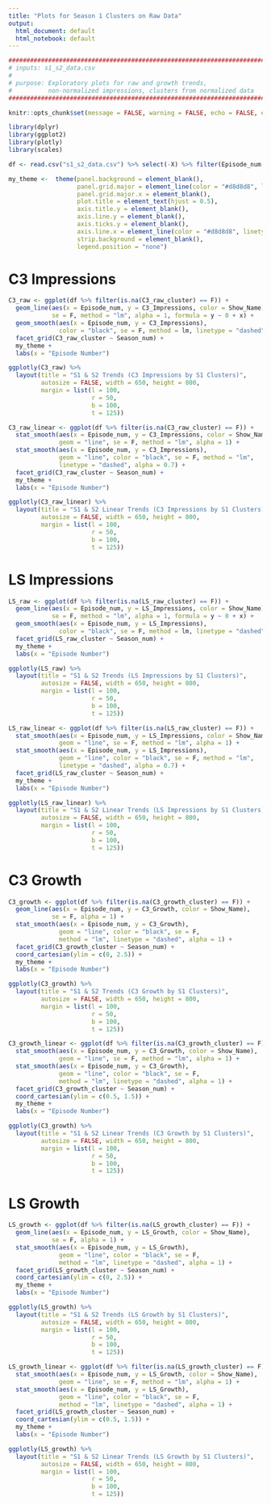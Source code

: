 ---
title: "Plots for Season 1 Clusters on Raw Data"
output:
  html_document: default
  html_notebook: default
---

```{r}
##################################################################################
# inputs: s1_s2_data.csv
#
# purpose: Exploratory plots for raw and growth trends,
#          non-normalized impressions, clusters from normalized data
##################################################################################
```

```{r setup, include=FALSE}
knitr::opts_chunk$set(message = FALSE, warning = FALSE, echo = FALSE, error = FALSE)
```

```{r}
library(dplyr)
library(ggplot2)
library(plotly)
library(scales)
```

```{r}
df <- read.csv("s1_s2_data.csv") %>% select(-X) %>% filter(Episode_num < 15)
```

```{r}
my_theme <-  theme(panel.background = element_blank(), 
                   panel.grid.major = element_line(color = "#d8d8d8", linetype = "dotted"), 
                   panel.grid.major.x = element_blank(), 
                   plot.title = element_text(hjust = 0.5),
                   axis.title.y = element_blank(),
                   axis.line.y = element_blank(),
                   axis.ticks.y = element_blank(),
                   axis.line.x = element_line(color = "#d8d8d8", linetype = "dashed"),
                   strip.background = element_blank(), 
                   legend.position = "none")
```

# C3 Impressions

```{r, fig.height=8}
C3_raw <- ggplot(df %>% filter(is.na(C3_raw_cluster) == F)) +
  geom_line(aes(x = Episode_num, y = C3_Impressions, color = Show_Name), 
            se = F, method = "lm", alpha = 1, formula = y ~ 0 + x) +
  geom_smooth(aes(x = Episode_num, y = C3_Impressions), 
              color = "black", se = F, method = lm, linetype = "dashed") +
  facet_grid(C3_raw_cluster ~ Season_num) +
  my_theme + 
  labs(x = "Episode Number")

ggplotly(C3_raw) %>% 
  layout(title = "S1 & S2 Trends (C3 Impressions by S1 Clusters)",
         autosize = FALSE, width = 650, height = 800, 
         margin = list(l = 100, 
                       r = 50, 
                       b = 100, 
                       t = 125))
```

```{r, fig.height=8}
C3_raw_linear <- ggplot(df %>% filter(is.na(C3_raw_cluster) == F)) +
  stat_smooth(aes(x = Episode_num, y = C3_Impressions, color = Show_Name), 
              geom = "line", se = F, method = "lm", alpha = 1) +
  stat_smooth(aes(x = Episode_num, y = C3_Impressions), 
              geom = "line", color = "black", se = F, method = "lm", 
              linetype = "dashed", alpha = 0.7) +
  facet_grid(C3_raw_cluster ~ Season_num) +
  my_theme +
  labs(x = "Episode Number")

ggplotly(C3_raw_linear) %>% 
  layout(title = "S1 & S2 Linear Trends (C3 Impressions by S1 Clusters)",
         autosize = FALSE, width = 650, height = 800, 
         margin = list(l = 100, 
                       r = 50, 
                       b = 100, 
                       t = 125))
```

# LS Impressions

```{r, fig.height=8}
LS_raw <- ggplot(df %>% filter(is.na(LS_raw_cluster) == F)) +
  geom_line(aes(x = Episode_num, y = LS_Impressions, color = Show_Name), 
            se = F, method = "lm", alpha = 1, formula = y ~ 0 + x) +
  geom_smooth(aes(x = Episode_num, y = LS_Impressions), 
              color = "black", se = F, method = lm, linetype = "dashed") +
  facet_grid(LS_raw_cluster ~ Season_num) +
  my_theme + 
  labs(x = "Episode Number")

ggplotly(LS_raw) %>% 
  layout(title = "S1 & S2 Trends (LS Impressions by S1 Clusters)",
         autosize = FALSE, width = 650, height = 800, 
         margin = list(l = 100, 
                       r = 50, 
                       b = 100, 
                       t = 125))
```

```{r, fig.height=8}
LS_raw_linear <- ggplot(df %>% filter(is.na(LS_raw_cluster) == F)) +
  stat_smooth(aes(x = Episode_num, y = LS_Impressions, color = Show_Name), 
              geom = "line", se = F, method = "lm", alpha = 1) +
  stat_smooth(aes(x = Episode_num, y = LS_Impressions), 
              geom = "line", color = "black", se = F, method = "lm", 
              linetype = "dashed", alpha = 0.7) +
  facet_grid(LS_raw_cluster ~ Season_num) +
  my_theme +
  labs(x = "Episode Number")

ggplotly(LS_raw_linear) %>% 
  layout(title = "S1 & S2 Linear Trends (LS Impressions by S1 Clusters)",
         autosize = FALSE, width = 650, height = 800, 
         margin = list(l = 100, 
                       r = 50, 
                       b = 100, 
                       t = 125))
```

# C3 Growth

```{r, fig.height=8}
C3_growth <- ggplot(df %>% filter(is.na(C3_growth_cluster) == F)) +
  geom_line(aes(x = Episode_num, y = C3_Growth, color = Show_Name), 
            se = F, alpha = 1) +
  stat_smooth(aes(x = Episode_num, y = C3_Growth), 
              geom = "line", color = "black", se = F, 
              method = "lm", linetype = "dashed", alpha = 1) +
  facet_grid(C3_growth_cluster ~ Season_num) +
  coord_cartesian(ylim = c(0, 2.5)) +
  my_theme +
  labs(x = "Episode Number")

ggplotly(C3_growth) %>% 
  layout(title = "S1 & S2 Trends (C3 Growth by S1 Clusters)",
         autosize = FALSE, width = 650, height = 800, 
         margin = list(l = 100, 
                       r = 50, 
                       b = 100, 
                       t = 125))
```

```{r, fig.height=8}
C3_growth_linear <- ggplot(df %>% filter(is.na(C3_growth_cluster) == F)) +
  stat_smooth(aes(x = Episode_num, y = C3_Growth, color = Show_Name), 
              geom = "line", se = F, method = "lm", alpha = 1) +
  stat_smooth(aes(x = Episode_num, y = C3_Growth), 
              geom = "line", color = "black", se = F, 
              method = "lm", linetype = "dashed", alpha = 1) +
  facet_grid(C3_growth_cluster ~ Season_num) +
  coord_cartesian(ylim = c(0.5, 1.5)) +
  my_theme +
  labs(x = "Episode Number")

ggplotly(C3_growth) %>% 
  layout(title = "S1 & S2 Linear Trends (C3 Growth by S1 Clusters)",
         autosize = FALSE, width = 650, height = 800, 
         margin = list(l = 100, 
                       r = 50, 
                       b = 100, 
                       t = 125))
```

# LS Growth

```{r, fig.height=8}
LS_growth <- ggplot(df %>% filter(is.na(LS_growth_cluster) == F)) +
  geom_line(aes(x = Episode_num, y = LS_Growth, color = Show_Name), 
            se = F, alpha = 1) +
  stat_smooth(aes(x = Episode_num, y = LS_Growth), 
              geom = "line", color = "black", se = F, 
              method = "lm", linetype = "dashed", alpha = 1) +
  facet_grid(LS_growth_cluster ~ Season_num) +
  coord_cartesian(ylim = c(0, 2.5)) +
  my_theme +
  labs(x = "Episode Number")

ggplotly(LS_growth) %>% 
  layout(title = "S1 & S2 Trends (LS Growth by S1 Clusters)",
         autosize = FALSE, width = 650, height = 800, 
         margin = list(l = 100, 
                       r = 50, 
                       b = 100, 
                       t = 125))
```

```{r, fig.height=8}
LS_growth_linear <- ggplot(df %>% filter(is.na(LS_growth_cluster) == F)) +
  stat_smooth(aes(x = Episode_num, y = LS_Growth, color = Show_Name), 
              geom = "line", se = F, method = "lm", alpha = 1) +
  stat_smooth(aes(x = Episode_num, y = LS_Growth), 
              geom = "line", color = "black", se = F, 
              method = "lm", linetype = "dashed", alpha = 1) +
  facet_grid(LS_growth_cluster ~ Season_num) +
  coord_cartesian(ylim = c(0.5, 1.5)) +
  my_theme +
  labs(x = "Episode Number")

ggplotly(LS_growth) %>% 
  layout(title = "S1 & S2 Linear Trends (LS Growth by S1 Clusters)",
         autosize = FALSE, width = 650, height = 800, 
         margin = list(l = 100, 
                       r = 50, 
                       b = 100, 
                       t = 125))
```
